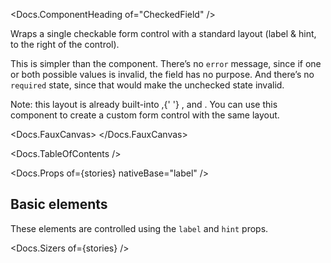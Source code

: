 


<Meta of={stories} />

<Docs.ComponentHeading of="CheckedField" />

Wraps a single checkable form control with a standard layout (label & hint, to
the right of the control).

This is simpler than the <Docs of="Field" /> component. There’s no `error`
message, since if one or both possible values is invalid, the field has no
purpose. And there’s no `required` state, since that would make the unchecked
state invalid.

<div>
  Note: this layout is already built-into <Docs of="Checkbox" />,{' '}
  <Docs of="Radio" />, and <Docs of="Switch" />. You can use this component to
  create a custom form control with the same layout.
</div>

<Docs.FauxCanvas>
  <CheckedField label="A label" hint="A hint">
    <FormControlPlaceholder tiny />
  </CheckedField>
</Docs.FauxCanvas>

<Docs.TableOfContents />

<Docs.Props of={stories} nativeBase="label" />

## Basic elements

These elements are controlled using the `label` and `hint` props.

<Canvas of={stories.basic} sourceState="shown" />

<Docs.Sizers of={stories} />
